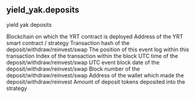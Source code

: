 ## yield_yak.deposits 
yield yak deposits


<ParamField path="blockchain">
Blockchain on which the YRT contract is deployed
</ParamField>
<ParamField path="contract_address">
Address of the YRT smart contract / strategy
</ParamField>
<ParamField path="tx_hash">
Transaction hash of the deposit/withdraw/reinvest/swap
</ParamField>
<ParamField path="evt_index">
The position of this event log within this transaction
</ParamField>
<ParamField path="tx_index">
Index of the transaction within the block
</ParamField>
<ParamField path="block_time">
UTC time of the deposit/withdraw/reinvest/swap
</ParamField>
<ParamField path="block_date">
UTC event block date of the deposit/withdraw/reinvest/swap
</ParamField>
<ParamField path="block_number">
Block number of the deposit/withdraw/reinvest/swap
</ParamField>
<ParamField path="user_address">
Address of the wallet which made the deposit/withdraw/reinvest
</ParamField>
<ParamField path="deposit_amount">
Amount of deposit tokens deposited into the strategy
</ParamField>

